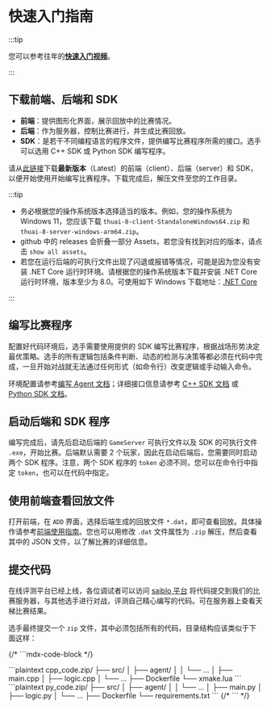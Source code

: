 # 快速入门指南

:::tip

您可以参考往年的[**快速入门视频**](https://cloud.tsinghua.edu.cn/f/131ba3787c304ff280e2/)。

:::

## 下载前端、后端和 SDK

- **前端**：提供图形化界面，展示回放中的比赛情况。
- **后端**：作为服务器，控制比赛进行，并生成比赛回放。
- **SDK**：是若干不同编程语言的程序文件，提供编写比赛程序所需的接口。选手可以选用 C++ SDK 或 Python SDK 编写程序。

请从[此链接](https://github.com/thuasta/thuai-8/releases)下载**最新版本**（Latest）的前端（client）、后端（server）和 SDK，以便开始使用开始编写比赛程序。下载完成后，解压文件至您的工作目录。

:::tip

- 务必根据您的操作系统版本选择适当的版本。例如，您的操作系统为 Windows 11，您应该下载 `thuai-8-client-StandaloneWindows64.zip` 和 `thuai-8-server-windows-arm64.zip`。
- github 中的 releases 会折叠一部分 Assets，若您没有找到对应的版本，请点击 `show all assets`。
- 若您在运行后端的可执行文件出现了闪退或报错等情况，可能是因为您没有安装 .NET Core 运行时环境。请根据您的操作系统版本下载并安装 .NET Core 运行时环境，版本至少为 8.0。可使用如下 Windows 下载地址：[.NET Core](https://dotnet.microsoft.com/zh-cn/download/dotnet/thank-you/sdk-8.0.408-windows-x64-installer)

:::

## 编写比赛程序

配置好代码环境后，选手需要使用提供的 SDK 编写比赛程序，根据战场形势决定最优策略。选手的所有逻辑包括条件判断、动态的检测与决策等都必须在代码中完成，一旦开始对战就无法通过任何形式（如命令行）改变逻辑或手动输入命令。

环境配置请参考[编写 Agent 文档](sdk#配置开发环境)；详细接口信息请参考 [C++ SDK 文档](sdk/cpp_sdk) 或 [Python SDK 文档](sdk/python_sdk)。

## 启动后端和 SDK 程序

编写完成后，请先后启动后端的 `GameServer` 可执行文件以及 SDK 的可执行文件 `.exe`，开始比赛。后端默认需要 2 个玩家，因此在启动后端后，您需要同时启动两个 SDK 程序。注意，两个 SDK 程序的 `token` 必须不同，您可以在命令行中指定 `token`，也可以在代码中指定。

## 使用前端查看回放文件

打开前端，在 `ADD` 界面，选择后端生成的回放文件 `*.dat`，即可查看回放。具体操作请参考[前端使用指南](viewer)。您也可以用修改 `.dat` 文件属性为 `.zip` 解压，然后查看其中的 JSON 文件，以了解比赛的详细信息。

## 提交代码

在线评测平台已经上线，各位调试者可以访问 [saiblo 平台](https://www.saiblo.net/game/45) 将代码提交到我们的比赛服务器，与其他选手进行对战，评测自己精心编写的代码。可在服务器上查看天梯比赛结果。

选手最终提交一个 `zip` 文件，其中必须包括所有的代码，目录结构应该类似于下面这样：

{/* ```mdx-code-block  */}

<Tabs>
  <TabItem value="cpp" label="C++" default>
    ```plaintext
    cpp_code.zip/
    ├── src/
    │   ├── agent/
    │   │   └── ...
    │   ├── main.cpp
    │   ├── logic.cpp
    │   └── ...
    ├── Dockerfile
    └── xmake.lua
    ```
  </TabItem>
  <TabItem value="python" label="Python">
    ```plaintext
    py_code.zip/
    ├── src/
    │   ├── agent/
    │   │   └── ...
    │   ├── main.py
    │   ├── logic.py
    │   └── ...
    ├── Dockerfile
    └── requirements.txt
    ```
  </TabItem>
</Tabs>
{/* ``` */}
